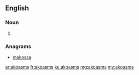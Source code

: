 ==English==

===Noun===
{{head|en|plural}}

# {{plural of|akoasm|lang=en}}

===Anagrams===
* [[makossa#English|makossa]]

[[ar:akoasms]]
[[fr:akoasms]]
[[ku:akoasms]]
[[mg:akoasms]]
[[my:akoasms]]